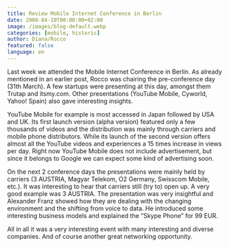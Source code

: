 ```yaml
---
title: Review Mobile Internet Conference in Berlin
date: 2008-04-10T00:00:00+02:00
image: /images/blog-default.webp
categories: [mobile, historic]
author: Diana/Rocco
featured: false
language: en
---
```


<div class="entry-content">
Last week we attended the Mobile Internet Conference in Berlin. As already mentioned in an earlier post, Rocco was chairing the pre-conference day (31th March). A few startups were presenting at this day, amongst them Trutap and itsmy.com. Other presentations  (YouTube Mobile, Cyworld, Yahoo! Spain) also gave interesting insights.

YouTube Mobile for example is most accessed in Japan followed by USA and UK.  Its first launch version (alpha version) featured only a few thousands of videos and the distribution was mainly through carriers and mobile phone distributors. While its launch of the second version offers almost all the YouTube videos and experiences a 15 times increase in views per day. Right now YouTube Mobile does not include advertisement, but since it belongs to Google we can expect some kind of advertising soon.



On the next 2 conference days the presentations were mainly held by carriers (3 AUSTRIA, Magyar Telekom, O2 Germany, Swisscom Mobile, etc.). It was interesting to hear that carriers still (try to) open up. A very good example was 3 AUSTRIA. The presentation was very insightful and Alexander Franz showed how they are dealing with the changing environment and the shifting from voice to data. He introduced some interesting business models and explained the ”Skype Phone” for 99 EUR.



All in all it was a very interesting event with many interesting and diverse companies. And of course another great networking opportunity.
</div>

